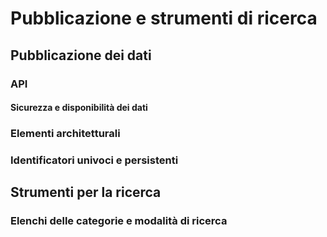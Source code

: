 # Pubblicazione e strumenti di ricerca

## Pubblicazione dei dati {#sec-pubblicazione-dei-dati}

### API {#sec-api}

#### Sicurezza e disponibilità dei dati {#sec-sicurezza-e-disponibilita-dei-dati}

### Elementi architetturali {#sec-elementi-architetturali}

### Identificatori univoci e persistenti {#sec-identificatori-univoci-e-persistenti}

## Strumenti per la ricerca {#sec-strumenti-per-la-ricerca}

### Elenchi delle categorie e modalità di ricerca {#sec-elenchi-delle-categorie-e-modalita-di-ricerca}
